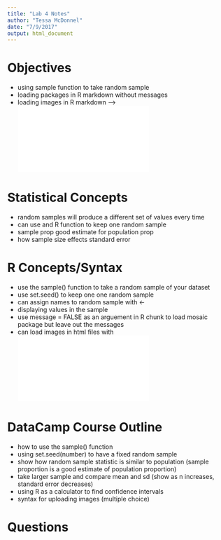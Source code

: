 ```yaml
---
title: "Lab 4 Notes"
author: "Tessa McDonnel"
date: "7/9/2017"
output: html_document
---
```


# Objectives
- using sample function to take random sample
- loading packages in R markdown without messages
- loading images in R markdown --> ![](imagename.ext)

# Statistical Concepts
- random samples will produce a different set of values every time
- can use and R function to keep one random sample
- sample prop good estimate for population prop
- how sample size effects standard error

# R Concepts/Syntax
- use the sample() function to take a random sample of your dataset
- use set.seed() to keep one one random sample
- can assign names to random sample with <- 
- displaying values in the sample
- use message = FALSE as an arguement in R chunk to load mosaic package but leave out the messages
- can load images in html files with ![](imagename.ext)

# DataCamp Course Outline
- how to use the sample() function
- using set.seed(number) to have a fixed random sample
- show how random sample statistic is similar to population (sample proportion is a good estimate of population proportion)
- take larger sample and compare mean and sd (show as n increases, standard error decreases)
- using R as a calculator to find confidence intervals
- syntax for uploading images (multiple choice)

# Questions





